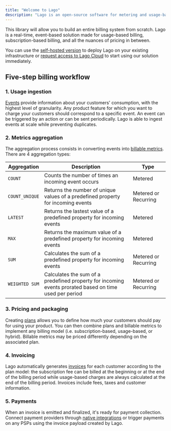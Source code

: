 ```yaml
---
title: "Welcome to Lago"
description: "Lago is an open-source software for metering and usage-based billing. It's the best alternative to Chargebee, Recurly or Stripe Billing for companies that need to handle complex billing logic."
---
```


This library will allow you to build an entire billing system from scratch. Lago is a real-time, event-based solution made for usage-based billing, subscription-based billing, and all the nuances of pricing in between.

You can use the [self-hosted version](/guide/self-hosted/docker) to deploy Lago on your existing infrastructure or [request access to Lago Cloud](http://getlago.com/book-a-demo) to start using our solution immediately.

## Five-step billing workflow[](#five-step-billing-workflow "Direct link to heading")

### 1. Usage ingestion[](#1-event-ingestion "Direct link to heading")

[Events](/guide/events/ingesting-usage) provide information about your customers'
consumption, with the highest level of granularity. Any product feature for
which you want to charge your customers should correspond to a specific event.
An event can be triggered by an action or can be sent periodically. Lago is able
to ingest events at scale while preventing duplicates.

### 2. Metrics aggregation[](#2-metrics-aggregation "Direct link to heading")

The aggregation process consists in converting events into
[billable metrics](/guide/billable-metrics/create-billable-metrics). There are 4 aggregation types:

| Aggregation       | Description                                                                                            | Type                  |
| ----------------- | ------------------------------------------------------------------------------------------------------ | --------------------- |
| `COUNT`           | Counts the number of times an incoming event occurs                                                    | Metered               |
| `COUNT_UNIQUE`    | Returns the number of unique values of a predefined property for incoming events                       | Metered or Recurring  |
| `LATEST`          | Returns the lastest value of a predefined property for incoming events                                 | Metered               |
| `MAX`             | Returns the maximum value of a predefined property for incoming events                                 | Metered               |
| `SUM`             | Calculates the sum of a predefined property for incoming events                                        | Metered or Recurring  |
| `WEIGHTED SUM`    | Calculates the sum of a predefined property for incoming events prorated based on time used per period | Metered or Recurring  |




### 3. Pricing and packaging[](#3-pricing "Direct link to heading")

Creating [plans](/guide/plans/overview) allows you to define how much your customers
should pay for using your product. You can then combine plans and billable
metrics to implement any billing model (i.e. subscription-based, usage-based, or
hybrid). Billable metrics may be priced differently depending on the associated
plan.

### 4. Invoicing[](#4-invoicing "Direct link to heading")

Lago automatically generates [invoices](/guide/invoicing/overview) for each customer
according to the plan model: the subscription fee can be billed at the beginning
or at the end of the billing period while usage-based charges are always
calculated at the end of the billing period. Invoices include fees, taxes and
customer information.

### 5. Payments[](#5-payments "Direct link to heading")

When an invoice is emitted and finalized, it's ready for payment collection.
Connect payment providers through [native integrations](/guide/payments/overview) or
trigger payments on any PSPs using the invoice payload created by Lago.
